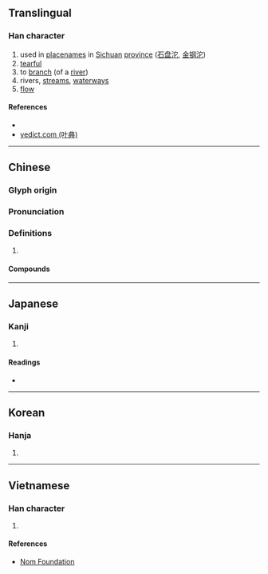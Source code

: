 {{character info/new}}
{{also|沲}}
==Translingual==

===Han character===
{{Han char|rn=85|rad=水|as=05|sn=8|four=33111|canj=EJP|ids=⿰氵它}}

# used in [[placename]]s in [[Sichuan]] [[province]] ([[石盘沱]], [[金钢沱]])
# [[tearful]]
# to [[branch]] (of a [[river]])
# rivers, [[stream]]s, [[waterway]]s
# [[flow]]

====References====
* {{Han ref|kx=0613.070|dkj=17243|dj=1006.060|hdz=31594.020|uh=6CB1|ud=27825|bh=AA62|bd=43618}}
* [http://yedict.com/htm/6C/6CB1.htm yedict.com (叶典)]

----

==Chinese==
{{zh-forms}}

===Glyph origin===
{{Han etym}}

===Pronunciation===
{{zh-pron
|m=tuó
|c=to4
|mc=y
|oc=y
|cat=pn,a,v
}}

===Definitions===
{{zh-hanzi}}

# {{rfdef|zh}}

====Compounds====
{{zh-der|大雨滂沱|沱江|沱茶|涕泗滂沱|涾沱|滂沱|滂沱大雨|滹沱河|潭沱}}

----

==Japanese==

===Kanji===
{{ja-kanji|grade=|rs=水05}}

# {{defn|lang=ja|sort=水05}}

====Readings====
* {{ja-readings|on=[[た]] (ta), [[だ]] (da)|kun=}}

----

==Korean==

===Hanja===
{{ko-hanja|hangeul=타|eumhun=|rv=ta|mr=t'a|y=tha}}

# {{defn|lang=ko|sort=水05}}

----

==Vietnamese==

===Han character===
{{vi-readings|rs=水05| hanviet = đờ, đà, đừ}}

# {{defn|lang=vi|sort=水05}}

====References====
*[http://nomfoundation.org/common/nom_details.php?codepoint=6cb1 Nom Foundation]
